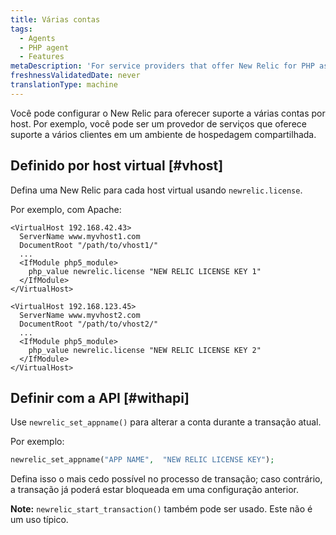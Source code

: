 ```yaml
---
title: Várias contas
tags:
  - Agents
  - PHP agent
  - Features
metaDescription: 'For service providers that offer New Relic for PHP as a service for multiple clients on a single system, or for individual users who have multiple accounts.'
freshnessValidatedDate: never
translationType: machine
---
```


Você pode configurar o New Relic para oferecer suporte a várias contas por host. Por exemplo, você pode ser um provedor de serviços que oferece suporte a vários clientes em um ambiente de hospedagem compartilhada.

## Definido por host virtual [#vhost]

Defina uma New Relic <InlinePopover type="licenseKey"/>para cada host virtual usando `newrelic.license`.

Por exemplo, com Apache:

```apacheconf
<VirtualHost 192.168.42.43>
  ServerName www.myvhost1.com
  DocumentRoot "/path/to/vhost1/"
  ...
  <IfModule php5_module>
    php_value newrelic.license "NEW RELIC LICENSE KEY 1"
  </IfModule>
</VirtualHost>

<VirtualHost 192.168.123.45>
  ServerName www.myvhost2.com
  DocumentRoot "/path/to/vhost2/"
  ...
  <IfModule php5_module>
    php_value newrelic.license "NEW RELIC LICENSE KEY 2"
  </IfModule>
</VirtualHost>
```

## Definir com a API [#withapi]

Use `newrelic_set_appname()` para alterar a conta durante a transação atual.

Por exemplo:

```php
newrelic_set_appname("APP NAME",  "NEW RELIC LICENSE KEY");
```

Defina isso o mais cedo possível no processo de transação; caso contrário, a transação já poderá estar bloqueada em uma configuração anterior.

<DoNotTranslate>**Note:**</DoNotTranslate> `newrelic_start_transaction()` também pode ser usado. Este não é um uso típico.
